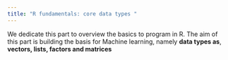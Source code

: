 ```yaml
---
title: "R fundamentals: core data types "
---
```


We dedicate this part to overview the basics to program in R. The aim of this
part is building the basis for Machine learning, namely **data types as**,
**vectors, lists, factors and matrices**


